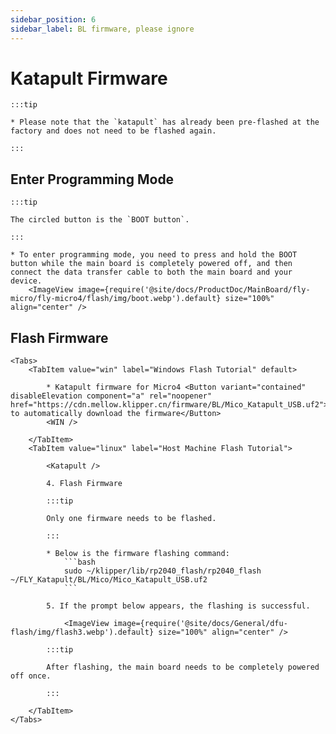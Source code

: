 ```yaml
---
sidebar_position: 6
sidebar_label: BL firmware, please ignore
---
```



# Katapult Firmware

    :::tip

    * Please note that the `katapult` has already been pre-flashed at the factory and does not need to be flashed again.

    :::

## Enter Programming Mode

    :::tip

    The circled button is the `BOOT button`.

    :::

    * To enter programming mode, you need to press and hold the BOOT button while the main board is completely powered off, and then connect the data transfer cable to both the main board and your device.
        <ImageView image={require('@site/docs/ProductDoc/MainBoard/fly-micro/fly-micro4/flash/img/boot.webp').default} size="100%" align="center" />

## Flash Firmware
    <Tabs>
        <TabItem value="win" label="Windows Flash Tutorial" default>

            * Katapult firmware for Micro4 <Button variant="contained" disableElevation component="a" rel="noopener" href="https://cdn.mellow.klipper.cn/firmware/BL/Mico_Katapult_USB.uf2">Click to automatically download the firmware</Button>
            <WIN />
            
        </TabItem>
        <TabItem value="linux" label="Host Machine Flash Tutorial">
            
            <Katapult />

            4. Flash Firmware

            :::tip

            Only one firmware needs to be flashed.

            :::

            * Below is the firmware flashing command:
                ```bash
                sudo ~/klipper/lib/rp2040_flash/rp2040_flash ~/FLY_Katapult/BL/Mico/Mico_Katapult_USB.uf2
                ```

            5. If the prompt below appears, the flashing is successful.

                <ImageView image={require('@site/docs/General/dfu-flash/img/flash3.webp').default} size="100%" align="center" />

            :::tip

            After flashing, the main board needs to be completely powered off once.

            :::

        </TabItem>
    </Tabs>
